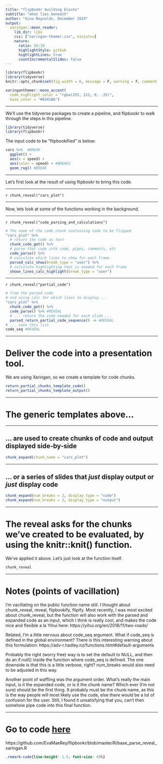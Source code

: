 ```yaml
---
title: "flipbookr building blocks"
subtitle: "what lies beneath"
author: "Gina Reynolds, December 2019"
output:
  xaringan::moon_reader:
    lib_dir: libs
    css: ["xaringan-themer.css", ninjutsu]
    nature:
      ratio: 16:10
      highlightStyle: github
      highlightLines: true
      countIncrementalSlides: false
---
```


```r
library(flipbookr)
library(tidyverse)
knitr::opts_chunk$set(fig.width = 6, message = F, warning = F, comment = "", cache = F)
```

```r
xaringanthemer::mono_accent(
  code_highlight_color = "rgba(255, 211, 0, .35)",
  base_color = "#03418A")
```




---



We'll use the tidyverse packages to create a pipeline, and flipbookr to walk through the steps in this pipeline.

```r
library(tidyverse)
library(flipbookr)
```

The input code to be "flipbookified" is below:

```r
cars %>%  #BREAK          
  ggplot() +  
  aes(x = speed) + 
  aes(color = speed) + #BREAK2
  geom_rug() #BREAK
```


---

Let's first look at the result of using flipbookr to bring this code.

---

`r chunk_reveal("cars_plot")`



---

Now, lets look at some of the functions working in the background.


---

`r chunk_reveal("code_parsing_and_calculations")`


```r
# The name of the code chunk containing code to be flipped
"cars_plot" %>% 
  # return the code as text
  chunk_code_get() %>% 
  # parse that code into code, pipes, comments, etc
  code_parse() %>% 
  # calculate which lines to show for each frame
  parsed_calc_show(break_type = "user") %>% 
  # calculate highlighting that is needed for each frame
  shown_lines_calc_highlight(break_type = "user")
```


---

`r chunk_reveal("partial_code")`


```r
# from the parsed code 
# and using calc for which lines to display ...
"cars_plot" %>% 
  chunk_code_get() %>% 
  code_parse() %>% #REVEAL
  # ... return the code needed for each slide ...
  parsed_return_partial_code_sequence() -> #REVEAL
# ... save this list
code_seq #REVEAL
```





---


# Deliver the code into a presentation tool.  

We are using Xaringan, so we create a template for code chunks.

```r
return_partial_chunks_template_code()
return_partial_chunks_template_output()
```

---

# The generic templates above...



---

## ... are used to create chunks of code and output displayed side-by-side

```r
chunk_expand(chunk_name = "cars_plot")
```


---

## ... or a series of slides that *just* display output or *just* display code 


```r
chunk_expand(num_breaks = 2, display_type = "code")
chunk_expand(num_breaks = 2, display_type = "output")
```




---

# The reveal asks for the chunks we've created to be evaluated, by using the knitr::knit() function. 

We've applied it above.  Let's just look at the function itself.  

```r
chunk_reveal
```

---

# Notes (points of vacillation)

I'm vacillating on the public function name still.  I thought about chunk_reveal, reveal, flipbookify, flipify.
Most recently, I was most excited about chunk_reveal, but the function will also work with the parsed and expanded code as an input, which I think is really cool, and makes the code nice and flexible a la Yihui here:  https://yihui.org/en/2018/11/two-roads/

Related, I'm a little nervous about code_seq argument.  What if code_seq is defined in the global environment? 
There is this interesting warning about this formulation: https://adv-r.hadley.nz/functions.html#default-arguments  

Probably the right (worry free) way is to set the default to NULL, and then do an if.null() inside the function where code_seq is defined. The one downside is that this is a little verbose, right?  num_breaks would also need to be adjusted in this way. 

Another point of waffling was the argument order.  What's really the main input, is it the expanded code, or is it the chunk name?  Which ever (I'm not sure) should be the first thing. It probably must be the chunk name, as this is the way people will most likely use the code, else there would be a lot of confusion for the user.  Still, I found it unsatisfying that you, can't then somehow pipe code into this final function. 


---


# Go to code [**here**](https://github.com/EvaMaeRey/flipbookr/blob/master/R/base_parse_reveal_xaringan.R)

https://github.com/EvaMaeRey/flipbookr/blob/master/R/base_parse_reveal_xaringan.R





```css
.remark-code{line-height: 1.5; font-size: 60%}
```